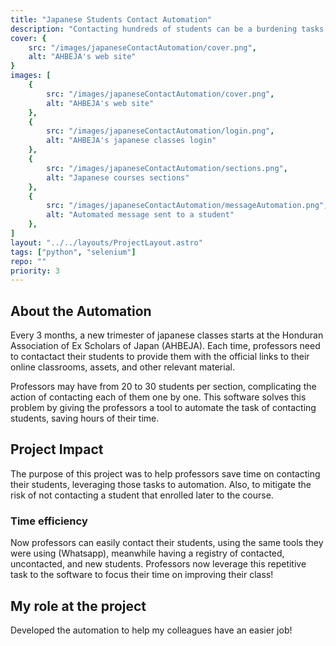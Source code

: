 ```yaml
---
title: "Japanese Students Contact Automation"
description: "Contacting hundreds of students can be a burdening tasks. Hundreds of messages, missing students, incorrect emails, etc. can be problems that drain a professor's energy. This automation solved this issues for the professors of the Honduran Association of Ex Scholars of Japan (AHBEJA). Discover the impact of this automation here!"
cover: {
    src: "/images/japaneseContactAutomation/cover.png",
    alt: "AHBEJA's web site"
}
images: [
    {
        src: "/images/japaneseContactAutomation/cover.png",
        alt: "AHBEJA's web site"
    },
    {
        src: "/images/japaneseContactAutomation/login.png",
        alt: "AHBEJA's japanese classes login"
    },
    {
        src: "/images/japaneseContactAutomation/sections.png",
        alt: "Japanese courses sections"
    },
    {
        src: "/images/japaneseContactAutomation/messageAutomation.png",
        alt: "Automated message sent to a student"
    },
]
layout: "../../layouts/ProjectLayout.astro" 
tags: ["python", "selenium"]
repo: ""
priority: 3
---
```


## About the Automation
Every 3 months, a new trimester of japanese classes starts at the Honduran Association of Ex Scholars of Japan (AHBEJA). Each time, professors need to contactact their students to provide them with the official links to their online classrooms, assets, and other relevant material. 

Professors may have from 20 to 30 students per section, complicating the action of contacting each of them one by one. This software solves this problem by giving the professors a tool to automate the task of contacting students, saving hours of their time.

## Project Impact
The purpose of this project was to help professors save time on contacting their students, leveraging those tasks to automation. Also, to mitigate the risk of not contacting a student that enrolled later to the course.

### Time efficiency
Now professors can easily contact their students, using the same tools they were using (Whatsapp), meanwhile having a registry of contacted, uncontacted, and new students. Professors now leverage this repetitive task to the software to focus their time on improving their class!


## My role at the project

<span class="text-primary font-semibold">Developed</span> the automation to help my colleagues have an easier job!